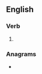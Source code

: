 ==English==

===Verb===
{{head|en|present participle}}

# {{present participle of|marbleize|lang=en|nocat=1}}

===Anagrams===
* {{anagrams|en|a=abegiilmnrz|marbelizing}}